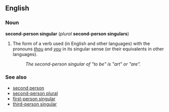 ==English==
===Noun===
'''second-person singular''' (''plural'' '''second-person singulars''')

#The form of a verb used (in English and other languages) with the pronouns ''[[thou]]'' and ''[[you]]'' in its singular sense (or their equivalents in other languages).
#:''The second-person singular of "to be" is "art" or "are".''

===See also===
*[[second person]]
*[[second-person plural]]
*[[first-person singular]]
*[[third-person singular]]